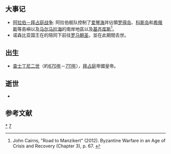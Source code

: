 {{DecadeTOC|670}}

== 大事记 ==
* [[阿拉伯－拜占庭战争|阿拉伯－拜占庭战争]]: 阿拉伯舰队控制了[[爱琴海|爱琴海]]并佔領[[罗得岛|罗得岛]]、[[科斯岛|科斯岛]]和[[希俄斯|希俄斯]]等島嶼以及[[马尔马拉海|马尔马拉海]]的南岸地區以及[[基齐库斯|基齐库斯]]<ref>John Cairns, "Road to Manzikert" (2012). Byzantine Warfare in an Age of Crisis and Recovery (Chapter 3), p. 67. {{ISBN|978-1-84884-215-1}}</ref>。
* 诺森比亚国王{{link-en|奥斯维尤|Oswiu of Northumbria}}在{{link-en|威尔弗里德主教|Wilfrid}}的陪同下前往[[罗马|罗马]][[朝圣|朝圣]]，並在此期間去世。{{sfn|Bede Book IV|loc=[http://www.fordham.edu/halsall/basis/bede-book4.html Chapter V]}}

== 出生 ==
* [[查士丁尼二世|查士丁尼二世]]（約[[670年|670年]]－[[711年|711年]]），[[拜占庭|拜占庭]]帝國皇帝。

== 逝世 ==
*

==参考文献==
{{reflist}}

{{世紀|7}}

[[Category:670年代|*]]
[[Category:7世纪各年代|7]]
